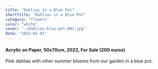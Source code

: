 ```yaml
---
title: "Dahlias in a Blue Pot"
shortTitle: "Dahlias in a Blue Pot"
category: "flowers"
color: "white"
cover: "./dahlias-blue-pot-001.jpg"
date: "2022-01-01"
---
```

    
#### Acrylic on Paper, 50x70cm, 2022, For Sale (200 euros)
    
Pink dahlias with other summer blooms from our garden in a blue pot.